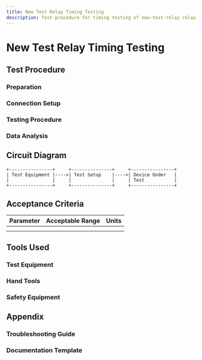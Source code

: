 ```yaml
---
title: New Test Relay Timing Testing
description: Test procedure for timing testing of new-test-relay relay
---
```


# New Test Relay Timing Testing

## Test Procedure

### Preparation

### Connection Setup

### Testing Procedure

### Data Analysis

## Circuit Diagram

```
+----------------+     +---------------+     +----------------+
| Test Equipment |---->| Test Setup    |---->| Device Under   |
|                |     |               |     | Test           |
+----------------+     +---------------+     +----------------+
```

## Acceptance Criteria

| Parameter | Acceptable Range | Units |
|-----------|------------------|-------|
|           |                  |       |
|           |                  |       |

## Tools Used

### Test Equipment

### Hand Tools

### Safety Equipment

## Appendix

### Troubleshooting Guide

### Documentation Template
